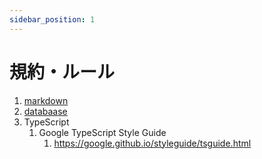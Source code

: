 ```yaml
---
sidebar_position: 1
---
```

# 規約・ルール
1. [markdown](markdown.mdx)
1. [databaase](database.mdx)
1. TypeScript
    1. Google TypeScript Style Guide
        1. https://google.github.io/styleguide/tsguide.html


